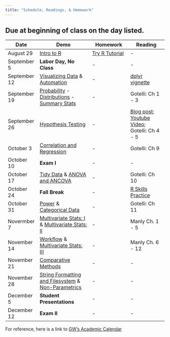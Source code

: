 ```yaml
---
title: "Schedule, Readings, & Homework" 
---
```


## Due at beginning of class on the day listed. 


| Date  | Demo | Homework  | Reading |
| --------- | -------------------------  | ------------------ | ------------------ |
| August 29 | [Intro to R](intro_to_R.html) | [Try R Tutorial](http://tryr.codeschool.com) | - |
| September 5 | **Labor Day, No Class** | - | - |
| September 12 | [Visualizing Data](visualization.html) & [Automation](automation.html) |  - | [dplyr vignette](http://cran.rstudio.com/web/packages/dplyr/vignettes/introduction.html) | - |
| September 19|  [Probability](probability.html) - [Distributions](distributions.html) - [Summary Stats](summary_stats.html) |  - | Gotelli: Ch 1 - 3 | - |
| September 26 | [Hypothesis Testing](hypothesis_testing.html) | -  | [Blog post](https://oikosjournal.wordpress.com/2011/10/11/frequentist-vs-bayesian-statistics-resources-to-help-you-choose/); [Youtube Video](https://youtu.be/42QuXLucH3Q); Gotelli: Ch 4 - 5 | - | 
| October 3 | [Correlation and Regression](regression.html) |  -  | Gotelli: Ch 9  | 
| October 10| **Exam I** | - | - | - |
| October 17 |  [Tidy Data](tidyR.html) & [ANOVA and ANCOVA](ANOVA.html) |  - | Gotelli: Ch 10  | 
| October 24 |  **Fall Break** | - | [R Skills Practice](R_Skills_Practice.html) | - |
| October 31 | [Power](power_analysis.html) & [Categorical Data](categorical_data.html) |  - |  Gotelli: Ch 11 |
| Novermber 7 | [Multivariate Stats: I](Multivariate_I.html) & [Multivariate Stats: II](Multivariate_II.html) |  - | Manly Ch. 1 - 5 | - | - |
| November 14 |   [Workflow](workflow.html) & [Multivariate Stats: III](Multivariate_III.html) |  - | Manly Ch. 6 - 12 | 
| November	21 | [Comparative Methods](comparative_methods.html) | - | - | - |
| November 28 | [String Formatting and Filesystem](String_Formatting_Filesystem.html) & [Non-Parametrics](nonparametrics.html)  | - | - | - | 
| December 5 | **Student Presentations** | - | - |
| December 12 | **Exam II** | - | - | - |

For reference, here is a link to [GW's Academic Calendar](https://www.gwu.edu/academic-calendar)

